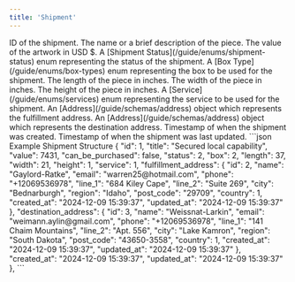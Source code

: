 ```yaml
---
title: 'Shipment'
---
```


<ResponseField name="id" type="integer" required>
    ID of the shipment.
</ResponseField>

<ResponseField name="title" type="string" required>
    The name or a brief description of the piece.
</ResponseField>

<ResponseField name="value" type="integer" required>
    The value of the artwork in USD $.
</ResponseField>

<ResponseField name="status" type="integer" required>
    A [Shipment Status](/guide/enums/shipment-status) enum representing the status of the shipment.
</ResponseField>

<ResponseField name="box" type="integer" required>
    A [Box Type](/guide/enums/box-types) enum representing the box to be used for the shipment.
</ResponseField>

<ResponseField name="length" type="integer" required>
    The length of the piece in inches.
</ResponseField>

<ResponseField name="width" type="integer" required>
    The width of the piece in inches.
</ResponseField>

<ResponseField name="height" type="integer" required>
    The height of the piece in inches.
</ResponseField>

<ResponseField name="service" type="integer" required>
    A [Service](/guide/enums/services) enum representing the service to be used for the shipment.
</ResponseField>

<ResponseField name="fulfillment_address" type="object" required>
    An [Address](/guide/schemas/address) object which represents the fulfillment address.
</ResponseField>

<ResponseField name="destination_address" type="array" required>
    An [Address](/guide/schemas/address) object which represents the destination address.
</ResponseField>

<ResponseField name="created_at" type="string" required>
    Timestamp of when the shipment was created.
</ResponseField>

<ResponseField name="updated_at" type="string" required>
    Timestamp of when the shipment was last updated.
</ResponseField>

<ResponseExample>
    ```json Example Shipment Structure
    {
        "id": 1,
        "title": "Secured local capability",
        "value": 7431,
        "can_be_purchased": false,
        "status": 2,
        "box": 2,
        "length": 37,
        "width": 21,
        "height": 1,
        "service": 1,
        "fulfillment_address": {
            "id": 2,
            "name": "Gaylord-Ratke",
            "email": "warren25@hotmail.com",
            "phone": "+12069536978",
            "line_1": "684 Kiley Cape",
            "line_2": "Suite 269",
            "city": "Bednarburgh",
            "region": "Idaho",
            "post_code": "29709",
            "country": 1,
            "created_at": "2024-12-09 15:39:37",
            "updated_at": "2024-12-09 15:39:37"
        },
        "destination_address": {
            "id": 3,
            "name": "Weissnat-Larkin",
            "email": "weimann.aylin@gmail.com",
            "phone": "+12069536978",
            "line_1": "141 Chaim Mountains",
            "line_2": "Apt. 556",
            "city": "Lake Kamron",
            "region": "South Dakota",
            "post_code": "43650-3558",
            "country": 1,
            "created_at": "2024-12-09 15:39:37",
            "updated_at": "2024-12-09 15:39:37"
        },
        "created_at": "2024-12-09 15:39:37",
        "updated_at": "2024-12-09 15:39:37"
    },
    ```
</ResponseExample>